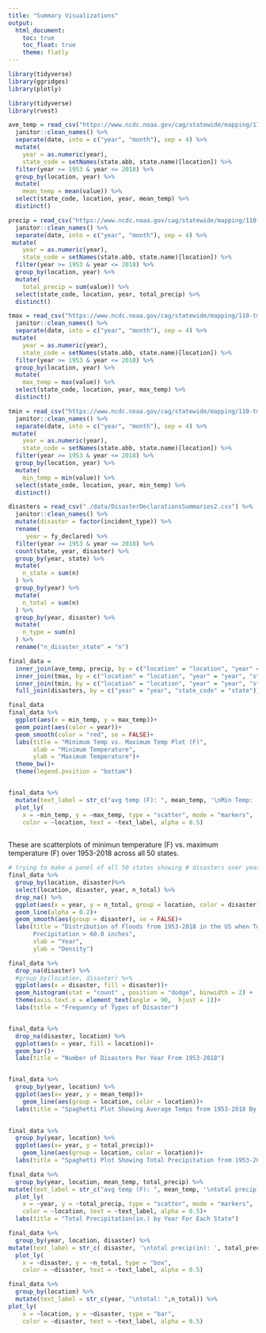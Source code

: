 ```yaml
---
title: "Summary Visualizations"
output: 
  html_document:
    toc: true
    toc_float: true
    theme: flatly
---
```


```r
library(tidyverse)
library(ggridges)
library(plotly)
```

```r
library(tidyverse)
library(rvest)

ave_temp = read_csv("https://www.ncdc.noaa.gov/cag/statewide/mapping/110-tavg.csv", skip = 3) %>% 
  janitor::clean_names() %>% 
  separate(date, into = c("year", "month"), sep = 4) %>%
  mutate(
    year = as.numeric(year), 
    state_code = setNames(state.abb, state.name)[location]) %>% 
  filter(year >= 1953 & year <= 2018) %>% 
  group_by(location, year) %>% 
  mutate(
    mean_temp = mean(value)) %>% 
  select(state_code, location, year, mean_temp) %>% 
  distinct()

precip = read_csv("https://www.ncdc.noaa.gov/cag/statewide/mapping/110-pcp.csv", skip = 3) %>% 
  janitor::clean_names() %>% 
  separate(date, into = c("year", "month"), sep = 4) %>%
 mutate(
    year = as.numeric(year), 
    state_code = setNames(state.abb, state.name)[location]) %>% 
  filter(year >= 1953 & year <= 2018) %>% 
  group_by(location, year) %>% 
  mutate(
    total_precip = sum(value)) %>% 
  select(state_code, location, year, total_precip) %>% 
  distinct()

tmax = read_csv("https://www.ncdc.noaa.gov/cag/statewide/mapping/110-tmax.csv", skip = 3) %>% 
  janitor::clean_names() %>% 
  separate(date, into = c("year", "month"), sep = 4) %>%
 mutate(
    year = as.numeric(year), 
    state_code = setNames(state.abb, state.name)[location]) %>% 
  filter(year >= 1953 & year <= 2018) %>% 
  group_by(location, year) %>% 
  mutate(
    max_temp = max(value)) %>% 
  select(state_code, location, year, max_temp) %>% 
  distinct()

tmin = read_csv("https://www.ncdc.noaa.gov/cag/statewide/mapping/110-tmin.csv", skip = 3)  %>% 
  janitor::clean_names() %>% 
  separate(date, into = c("year", "month"), sep = 4) %>%
 mutate(
    year = as.numeric(year), 
    state_code = setNames(state.abb, state.name)[location]) %>% 
  filter(year >= 1953 & year <= 2018) %>% 
  group_by(location, year) %>% 
  mutate(
    min_temp = min(value)) %>% 
  select(state_code, location, year, min_temp) %>% 
  distinct()

disasters = read_csv("./data/DisasterDeclarationsSummaries2.csv") %>% 
  janitor::clean_names() %>% 
  mutate(disaster = factor(incident_type)) %>% 
  rename(
     year = fy_declared) %>% 
  filter(year >= 1953 & year <= 2018) %>% 
  count(state, year, disaster) %>%
  group_by(year, state) %>% 
  mutate(
    n_state = sum(n)
  ) %>% 
  group_by(year) %>% 
  mutate(
    n_total = sum(n)
  ) %>% 
  group_by(year, disaster) %>% 
  mutate(
    n_type = sum(n)
  ) %>% 
  rename("n_disaster_state" = "n") 

final_data = 
  inner_join(ave_temp, precip, by = c("location" = "location", "year" = "year", "state_code" = "state_code")) %>% 
  inner_join(tmax, by = c("location" = "location", "year" = "year", "state_code" = "state_code")) %>% 
  inner_join(tmin, by = c("location" = "location", "year" = "year", "state_code" = "state_code")) %>% 
  full_join(disasters, by = c("year" = "year", "state_code" = "state"))
```


```r
final_data
final_data %>% 
  ggplot(aes(x = min_temp, y = max_temp))+
  geom_point(aes(color = year))+
  geom_smooth(color = "red", se = FALSE)+
  labs(title = "Minimum Temp vs. Maximum Temp Plot (F)", 
       xlab = "Minimum Temperature",
       ylab = "Maximum Temperature")+
  theme_bw()+
  theme(legend.position = "bottom")


final_data %>% 
  mutate(text_label = str_c("avg temp (F): ", mean_temp, '\nMin Temp: ', total_precip,  "\n", location)) %>% 
  plot_ly(
    x = ~min_temp, y = ~max_temp, type = "scatter", mode = "markers",
    color = ~location, text = ~text_label, alpha = 0.5)
 

```
These are scatterplots of minimun temperature (F) vs. maximum temperature (F) over 
1953-2018 across all 50 states. 

```r
# trying to make a panel of all 50 states showing # disasters over year
final_data %>% 
  group_by(location, disaster)%>% 
  select(location, disaster, year, n_total) %>% 
  drop_na() %>% 
  ggplot(aes(x = year, y = n_total, group = location, color = disaster)) +
  geom_line(alpha = 0.2)+
  geom_smooth(aes(group = disaster), se = FALSE)+
  labs(title = "Distribution of Floods from 1953-2018 in the US when Total 
       Precipitation > 60.0 inches",
       xlab = "Year",
       ylab = "Density")
```




```r
final_data %>% 
  drop_na(disaster) %>% 
  #group_by(location, disaster) %>% 
  ggplot(aes(x = disaster, fill = disaster))+
  geom_histogram(stat = "count" , position = "dodge", binwidth = 2) +
  theme(axis.text.x = element_text(angle = 90,  hjust = 1))+
  labs(title = "Frequency of Types of Disaster")


final_data %>% 
  drop_na(disaster, location) %>% 
  ggplot(aes(x = year, fill = location))+
  geom_bar()+
  labs(title = "Number of Disasters Per Year From 1953-2018")


final_data %>%
  group_by(year, location) %>% 
  ggplot(aes(x= year, y = mean_temp))+
    geom_line(aes(group = location, color = location))+
  labs(title = "Spaghetti Plot Showing Average Temps from 1953-2018 By State")
  

final_data %>%
  group_by(year, location) %>% 
  ggplot(aes(x= year, y = total_precip))+
    geom_line(aes(group = location, color = location))+
  labs(title = "Spaghetti Plot Showing Total Precipitation from 1953-2018 By State")

final_data %>% 
  group_by(year, location, mean_temp, total_precip) %>% 
mutate(text_label = str_c("avg temp (F): ", mean_temp, '\ntotal precip(in): ', total_precip,  "\n", location)) %>% 
  plot_ly(
    x = ~year, y = ~total_precip, type = "scatter", mode = "markers",
    color = ~location, text = ~text_label, alpha = 0.5)+
  labs(title = "Total Precipitation(in.) by Year For Each State")
```

```r
final_data %>% 
  group_by(year, location, disaster) %>% 
mutate(text_label = str_c( disaster, '\ntotal precip(in): ', total_precip,  "\n", location)) %>% 
  plot_ly(
    x = ~disaster, y = ~n_total, type = "box",
    color = ~disaster, text = ~text_label, alpha = 0.5)
```

```r
final_data %>% 
  group_by(location) %>% 
  mutate(text_label = str_c(year, "\ntotal: ",n_total)) %>% 
plot_ly(
    x = ~location, y = ~disaster, type = "bar",
    color = ~disaster, text = ~text_label, alpha = 0.5)
```

